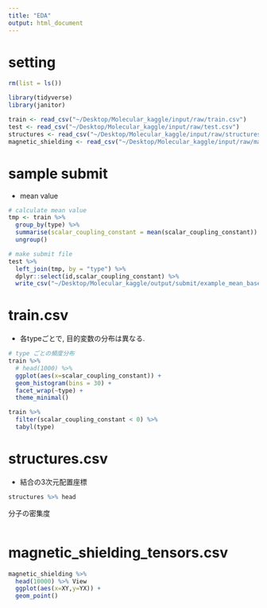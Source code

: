 ```yaml
---
title: "EDA"
output: html_document
---
```

# setting 

```r
rm(list = ls())
```

```r
library(tidyverse)
library(janitor)
```

```r
train <- read_csv("~/Desktop/Molecular_kaggle/input/raw/train.csv")
test <- read_csv("~/Desktop/Molecular_kaggle/input/raw/test.csv")
structures <- read_csv("~/Desktop/Molecular_kaggle/input/raw/structures.csv")
magnetic_shielding <- read_csv("~/Desktop/Molecular_kaggle/input/raw/magnetic_shielding_tensors.csv")
```

# sample submit

- mean value

```r
# calculate mean value
tmp <- train %>%
  group_by(type) %>% 
  summarise(scalar_coupling_constant = mean(scalar_coupling_constant)) %>% 
  ungroup()

# make submit file
test %>% 
  left_join(tmp, by = "type") %>% 
  dplyr::select(id,scalar_coupling_constant) %>% 
  write_csv("~/Desktop/Molecular_kaggle/output/submit/example_mean_base.csv")
```

# train.csv

- 各typeごとで, 目的変数の分布は異なる.

```r
# type ごとの頻度分布
train %>% 
  # head(1000) %>% 
  ggplot(aes(x=scalar_coupling_constant)) +
  geom_histogram(bins = 30) +
  facet_wrap(~type) +
  theme_minimal()

train %>% 
  filter(scalar_coupling_constant < 0) %>% 
  tabyl(type)
```


# structures.csv 

- 結合の3次元配置座標

```r
structures %>% head
```

分子の密集度

```r

```


# magnetic_shielding_tensors.csv

```r
magnetic_shielding %>% 
  head(10000) %>% View
  ggplot(aes(x=XY,y=YX)) +
  geom_point()
```

